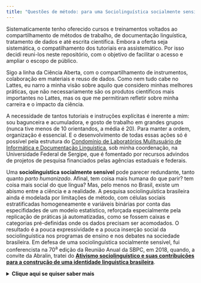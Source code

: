 ```yaml
---
title: "Questões de método: para uma Sociolinguística socialmente sensível"
---
```

Sistematicamente tenho oferecido cursos e treinamentos voltados ao compartilhamento de métodos de trabalho, de documentação linguística,  tratamento de dados e até escrita científica. Embora a oferta seja sistemática, o compatilhamento dos tutoriais era assistemático. Por isso decidi reuni-los neste repositório, com o objetivo de facilitar o acesso e ampliar o escopo de público.

Sigo a linha da Ciência Aberta, com o compartilhamento de instrumentos, colaboração em materiais e reuso de dados. Como nem tudo cabe no Lattes, eu narro a minha visão sobre aquilo que considero minhas melhores práticas, que não necessariamente são os produtos científicos mais importantes no Lattes, mas os que me permitiram refletir sobre minha carreira e o impacto da ciência. 

A necessidade de tantos tutoriais e instruções explícitas é inerente a mim: sou bagunceira e acumuladora, e gosto de trabalho em grandes grupos (nunca tive menos de 10 orientandos, a média é 20). Para manter a ordem, organização é essencial. E o desenvolvimento de todas essas ações só é possível pela estrutura do [Condomínio de Laboratórios Mulitusuário de Informática e Documentação Linguística](http://apoia.ufs.br/pagina/21072-condominio-de-laboratorios-multiusuarios-de-informatica-e-documentacao-lamid), sob minha coordenação, na Universidade Federal de Sergipe, que é fomentado por recursos advindos de projetos de pesquisa financiados pelas agências estaduais e federais. 

Uma **sociolinguística socialmente sensível** pode parecer redundante, tanto quanto *parto humanizado*. Afinal, tem coisa mais humana do que parir? tem coisa mais social do que língua? Mas, pelo menos no Brasil, existe um abismo entre a ciência e a realidade. A pesquisa sociolinguística brasileira ainda é modelada por limitações de método, com células sociais estratificadas homogeneamente e variáveis binárias por conta das especifidades de um modelo estatístico, reforçada especialmente pela replicação de práticas já automatizadas, como se fossem caixas e categorias pré-definidas onde os dados precisam ser acomodados. O resultado é a pouca expressividade e a pouca inserção social da sociolinguística nos programas de ensino e nos debates na sociedade brasileira. Em defesa de uma sociolinguística socialmente sensível, fui conferencista na 70^a^ edição da Reunião Anual da SBPC, em 2018, quando, a convite da Abralin, tratei do [**Ativismo sociolinguístico e suas contribuições para a construção de uma identidade linguística brasileira**](https://ufal.br/ufal/noticias/2018/7/debate-sobe-ativismo-sociolinguistico-exalta-a-importancia-da-pesquisa-cientifica-na-educacao-basica).

<details>
  <summary markdown="span"> **Clique aqui se quiser saber mais** </summary>
  
 - Para entender melhor a questão da inserção da Sociolinguística no Brasil, convido à leitura do artigo [**Sociolinguística no/do Brasil**](https://doi.org/10.20396/cel.v58i3.8647170), publicado no dossiê da revista Cadernos de Estudos Linguísticos *50 Anos de Social Stratification of English in New York City*, organizado por [Livia Oushiro](https://oushiro.github.io/pt/), pesquisadora brasileira que também tem uma postura sociolinguistica socialmente engajada e dedicada à questão dos métodos.

 - E para a questão metodológica, convido à leitura do artigo [**A dadidade (ou dadidão) do dado**](https://www.linguisticario.letras.ufrj.br/uploads/7/0/5/2/7052840/lr31_freitag.pdf), publicado em um dossiê dedicado à *formação do linguista* na revista Linguistica Rio, em que trato da entidade “dado linguístico”, já apontando para a organização de conjuntos de dados e suas implicações metodológicas.

</details>


